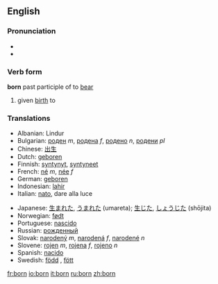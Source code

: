 {{see|Born}}
==English==

{{rank|William|remain|covered|717|born|somewhat|figure|goes}}

=== Pronunciation ===
* {{IPA|/ˈboːn/}}
* {{SAMPA|/"bo:n/}}

===Verb form===
'''born''' past participle of to [[bear]]

# given [[birth]] to

=== Translations ===
{{top}}
*Albanian: Lindur
*Bulgarian: [[роден]] ''m'', [[родена]] ''f'', [[родено]] ''n'', [[родени]] ''pl''
*Chinese: [[出生]]
*Dutch: [[geboren]]
*Finnish: [[syntynyt]], [[syntyneet]]
*French: [[né]] ''m'', [[née]] ''f''
*German: [[geboren]]
*Indonesian: [[lahir]]
*Italian: [[nato]], dare alla luce
{{mid}}
*Japanese: [[生まれた]], [[うまれた]] (umareta); [[生じた]], [[しょうじた]] (shōjita)
*Norwegian: [[født]]
*Portuguese: [[nascido]]
*Russian: [[рожденный]]
*Slovak: [[narodený]] ''m'', [[narodená]] ''f'', [[narodené]] ''n''
*Slovene: [[rojen]] ''m'', [[rojena]] ''f'', [[rojeno]] ''n''
*Spanish: [[nacido]]
*Swedish: [[född]] {{c}}, [[fött]] {{n}}
{{bottom}}

[[fr:born]]
[[io:born]]
[[it:born]]
[[ru:born]]
[[zh:born]]